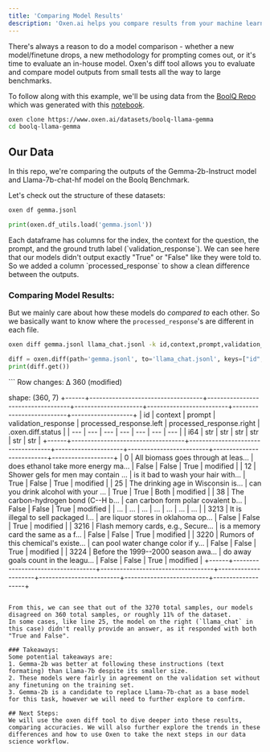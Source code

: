 ```yaml
---
title: 'Comparing Model Results'
description: 'Oxen.ai helps you compare results from your machine learning models.'
---
```


There's always a reason to do a model comparison - whether a new model/finetune drops, a new methodology for prompting comes out, or it's time to evaluate an in-house model. 
Oxen's diff tool allows you to evaluate and compare model outputs from small tests all the way to large benchmarks.

To follow along with this example, we'll be using data from the [BoolQ Repo](https://www.oxen.ai/datasets/boolq-llama-gemma) which was generated with this [notebook](https://www.oxen.ai/datasets/boolq-llama-gemma/file/main/gemma_llama_diff_setup.ipynb).


```bash
oxen clone https://www.oxen.ai/datasets/boolq-llama-gemma
cd boolq-llama-gemma
```

## Our Data
In this repo, we're comparing the outputs of the Gemma-2b-Instruct model and Llama-7b-chat-hf model on the Boolq Benchmark.

Let's check out the structure of these datasets:

<CodeGroup>

```bash CLI
oxen df gemma.jsonl
```

```python Python
print(oxen.df_utils.load('gemma.jsonl'))
```
</CodeGroup>
Each dataframe has columns for the index, the context for the question, the prompt, and the ground truth label (`validation_response`).
We can see here that our models didn't output exactly "True" or "False" like they were told to. So we added a column `processed_response` to show a clean difference between the outputs.

### Comparing Model Results:

But we mainly care about how these models do _compared to_ each other. So we basically want to know where the `processed_response`'s are different in each file.
<CodeGroup>

```bash CLI
oxen diff gemma.jsonl llama_chat.jsonl -k id,context,prompt,validation_response -c processed_response
```

```python Python
diff = oxen.diff(path='gemma.jsonl', to='llama_chat.jsonl', keys=["id", "context", "prompt"], compares=['processed_response'])
print(diff.get())
```
</CodeGroup>
```
Row changes: 
   Δ 360 (modified)

shape: (360, 7)
+------+-----------------------------------+-----------------------------------+---------------------+-------------------------+--------------------------+-------------------+
| id   | context                           | prompt                            | validation_response | processed_response.left | processed_response.right | .oxen.diff.status |
| ---  | ---                               | ---                               | ---                 | ---                     | ---                      | ---               |
| i64  | str                               | str                               | str                 | str                     | str                      | str               |
+------+-----------------------------------+-----------------------------------+---------------------+-------------------------+--------------------------+-------------------+
| 0    | All biomass goes through at leas… | does ethanol take more energy ma… | False               | False                   | True                     | modified          |
| 12   | Shower gels for men may contain … | is it bad to wash your hair with… | True                | False                   | True                     | modified          |
| 25   | The drinking age in Wisconsin is… | can you drink alcohol with your … | True                | True                    | Both                     | modified          |
| 38   | The carbon-hydrogen bond (C--H b… | can carbon form polar covalent b… | False               | False                   | True                     | modified          |
| …    | …                                 | …                                 | …                   | …                       | …                        | …                 |
| 3213 | It is illegal to sell packaged l… | are liquor stores in oklahoma op… | False               | False                   | True                     | modified          |
| 3216 | Flash memory cards, e.g., Secure… | is a memory card the same as a f… | False               | False                   | True                     | modified          |
| 3220 | Rumors of this chemical's existe… | can pool water change color if y… | False               | False                   | True                     | modified          |
| 3224 | Before the 1999--2000 season awa… | do away goals count in the leagu… | False               | False                   | True                     | modified          |
+------+-----------------------------------+-----------------------------------+---------------------+-------------------------+--------------------------+-------------------+
```

From this, we can see that out of the 3270 total samples, our models disagreed on 360 total samples, or roughly 11% of the dataset.
In some cases, like line 25, the model on the right (`llama_chat` in this case) didn't really provide an answer, as it responded with both "True and False".

### Takeaways:
Some potential takeaways are: 
1. Gemma-2b was better at following these instructions (text formating) than Llama-7b despite its smaller size. 
2. These models were fairly in agreement on the validation set without any finetuning on the training set.
3. Gemma-2b is a candidate to replace Llama-7b-chat as a base model for this task, however we will need to further explore to confirm.

## Next Steps:
We will use the oxen diff tool to dive deeper into these results, comparing accuracies. We will also further explore the trends in these differences and how to use Oxen to take the next steps in our data science workflow.



